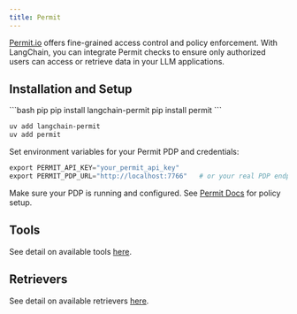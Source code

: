 ```yaml
---
title: Permit
---
```


[Permit.io](https://permit.io/) offers fine-grained access control and policy
enforcement. With LangChain, you can integrate Permit checks to ensure only authorized
users can access or retrieve data in your LLM applications.

## Installation and Setup

<CodeGroup>
```bash pip
pip install langchain-permit
pip install permit
```

```bash uv
uv add langchain-permit
uv add permit
```
</CodeGroup>

Set environment variables for your Permit PDP and credentials:

```python
export PERMIT_API_KEY="your_permit_api_key"
export PERMIT_PDP_URL="http://localhost:7766"   # or your real PDP endpoint
```

Make sure your PDP is running and configured. See
[Permit Docs](https://docs.permit.io/sdk/python/quickstart-python/#2-setup-your-pdp-policy-decision-point-container)
for policy setup.

## Tools

See detail on available tools [here](/oss/integrations/tools/permit).

## Retrievers

See detail on available retrievers [here](/oss/integrations/retrievers/permit).
